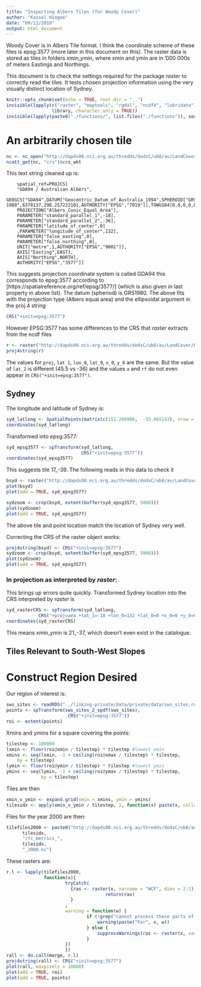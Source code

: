 ```yaml
---
title: "Inspecting Albers Tiles (for Woody Cover)"
author: "Kassel Hingee"
date: "09/12/2019"
output: html_document
---
```


Woody Cover is in Albers Tile format.
I think the coordinate scheme of these files is epsg:3577 (more later in this document on this).
The raster data is stored as tiles in folders xmin_ymin, where xmin and ymin are in '000 000s of meters Eastings and Northings.

This document is to check the settings required for the package *raster* to correctly read the tiles.
It tests chosen projection information using the very visually distinct location of Sydney.

```r
knitr::opts_chunk$set(echo = TRUE, root.dir = "..")
invisible(lapply(c("raster", "maptools", "rgdal", "ncdf4", "lubridate"),
                 library, character.only = TRUE))
invisible(lapply(paste0("./functions/", list.files("./functions")), source))
```

# An arbitrarily chosen tile
```r
nc <- nc_open("http://dapds00.nci.org.au/thredds/dodsC/ub8/au/LandCover/DEA_ALC/0_-12/fc_metrics_0_-12_2000.nc")
ncatt_get(nc, "crs")$crs_wkt
```

This text string cleaned up is:

        spatial_ref=PROJCS[
        "GDA94 / Australian Albers",
        GEOGCS["GDA94",DATUM["Geocentric_Datum_of_Australia_1994",SPHEROID["GRS 1980",6378137,298.257222101,AUTHORITY["EPSG","7019"]],TOWGS84[0,0,0,0,0,0,0],AUTHORITY["EPSG","6283"]],PRIMEM["Greenwich",0,AUTHORITY["EPSG","8901"]],UNIT["degree",0.0174532925199433,AUTHORITY["EPSG","9122"]],AUTHORITY["EPSG","4283"]],
        PROJECTION["Albers_Conic_Equal_Area"],
        PARAMETER["standard_parallel_1",-18],
        PARAMETER["standard_parallel_2",-36],
        PARAMETER["latitude_of_center",0]
        ,PARAMETER["longitude_of_center",132],
        PARAMETER["false_easting",0],
        PARAMETER["false_northing",0],
        UNIT["metre",1,AUTHORITY["EPSG","9001"]],
        AXIS["Easting",EAST],
        AXIS["Northing",NORTH],
        AUTHORITY["EPSG","3577"]]

This suggests projection coordinate system is called GDA94 this corresponds to epsg:3577 according to [https://spatialreference.org/ref/epsg/3577/]  (which is also given in last property in above list).
The datum (spheriod) is GRS1980.
The above fits with the projection type (Albers equal area) and the ellipsoidal argument in the proj.4 string
```r
CRS("+init=epsg:3577")
```

However EPSG:3577 has some differences to the CRS that *raster* extracts from the ncdf files
```r
r <- raster("http://dapds00.nci.org.au/thredds/dodsC/ub8/au/LandCover/DEA_ALC/0_-12/fc_metrics_0_-12_2000.nc", varname = "WCF")
proj4string(r)
```
The values for `proj`, `lat_1`, `lon_0`, `lat_0`, `x_0`, `y_0` are the same.
But the value of `lat_2` is different (45.5 vs -36) and the values
`a` and `rf` do not even appear in `CRS("+init=epsg:3577")`.


## Sydney
The longitude and latitude of Sydney is:
```r
syd_latlong <- SpatialPoints(matrix(c(151.209900,  -33.865143), nrow = 1 ), proj4string = CRS("+proj=longlat +datum=WGS84"))
coordinates(syd_latlong)
```

Transformed into epsg:3577:
```r
syd_epsg3577 <- spTransform(syd_latlong,
                            CRS("+init=epsg:3577"))
coordinates(syd_epsg3577)
```
This suggests tile 17_-39. The following reads in this data to check it

```r
bsyd <- raster("http://dapds00.nci.org.au/thredds/dodsC/ub8/au/LandCover/DEA_ALC/17_-39/fc_metrics_17_-39_2000.nc", varname = "WCF", dims = 2:1)
plot(bsyd)
plot(add = TRUE, syd_epsg3577)

sydzoom <- crop(bsyd, extent(buffer(syd_epsg3577, 5000)))
plot(sydzoom)
plot(add = TRUE, syd_epsg3577)
```

The above tile and point location match the location of Sydney very well.

Correcting the CRS of the raster object works:
```r
proj4string(bsyd) <- CRS("+init=epsg:3577")
sydzoom <- crop(bsyd, extent(buffer(syd_epsg3577, 5000)))
plot(sydzoom)
plot(add = TRUE, syd_epsg3577)
```

### In projection as interpreted by *raster*:
This brings up errors quite quickly. Transformed Sydney location into the CRS interpreted by *raster* is
```r
syd_rasterCRS <- spTransform(syd_latlong,
            CRS("+proj=aea +lat_1=-18 +lon_0=132 +lat_0=0 +x_0=0 +y_0=0 +a=6378137 +rf=298.257222101 +lat_2=45.5"))
coordinates(syd_rasterCRS)
```
This means xmin_ymin is 21_-37, which doesn't even exist in the catalogue.


## Tiles Relevant to South-West Slopes

# Construct Region Desired
Our region of interest is:
```r
sws_sites <- readRDS("../linking-private/data/private/data/sws_sites.rds")
points <- spTransform(sws_sites_2_spdf(sws_sites),
                       CRS("+init=epsg:3577"))
roi <- extent(points)
```

Xmins and ymins for a square covering the points:
```r
tilestep <- 100000
lxmin <- floor(roi@xmin / tilestep) * tilestep #lowest xmin
xmins <- seq(lxmin, -1 + ceiling(roi@xmax / tilestep) * tilestep,
    by = tilestep)
lymin <- floor(roi@ymin / tilestep) * tilestep #lowest ymin
ymins <- seq(lymin, -1 + ceiling(roi@ymax / tilestep) * tilestep,
             by = tilestep)
```

Tiles are then
```r
xmin_v_ymin <- expand.grid(xmin = xmins, ymin = ymins)
tilesidx <- apply(xmin_v_ymin / tilestep, 1, function(x) paste(x, collapse = "_"))
```

Files for the year 2000 are then:
```r
tilefiles2000 <- paste0("http://dapds00.nci.org.au/thredds/dodsC/ub8/au/LandCover/DEA_ALC/",
      tilesidx,
      "/fc_metrics_",
      tilesidx,
      "_2000.nc")
```

These rasters are:
```r
r.l <- lapply(tilefiles2000,
              function(x){
                      tryCatch(
                        {ras <- raster(x, varname = "WCF", dims = 2:1)
                                     return(ras)
                        }
                      ,
                      warning = function(w) {
                              if (!grep("cannot process these parts of the CRS", as.character(w))){
                                  warning(paste("For", x, w))
                              } else {
                                  suppressWarnings(ras <- raster(x, varname = "WCF", dims = 2:1))
                              }
                      })
                      })
rall <- do.call(merge, r.l)
proj4string(rall) <- CRS("+init=epsg:3577")
plot(rall, maxpixels = 10000)
plot(add = TRUE, roi)
plot(add = TRUE, points)
```